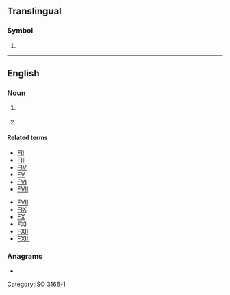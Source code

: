 {{also|fi|Fi|fi-|.fi|fi.|fí|Appendix:Variations of "fi"}}
==Translingual==

===Symbol===
{{head|mul|symbol}}

# {{n-g|The [[ISO]] 3166-1 two-letter (alpha-2) code for [[Finland]].}}

[[Category:ISO 3166-1]]

----

==English==

===Noun===
{{head|en|noun}}

# {{abbreviation of|en|factor I}} {{gloss|[[w:clotting factor I|clotting factor I]]}}
# {{lb|en|police}} {{initialism of|en|[[field]] [[interview]]/[[interrogation]]}}

====Related terms====
{{rel-top|clotting factor I}}
* [[FII]]
* [[FIII]]
* [[FIV]]
* [[FV]]
* [[FVI]]
* [[FVII]]
{{rel-mid}}
* [[FVII]]
* [[FIX]]
* [[FX]]
* [[FXI]]
* [[FXII]]
* [[FXIII]]
{{rel-bottom}}

===Anagrams===
* {{anagrams|en|a=fi|IF|if}}